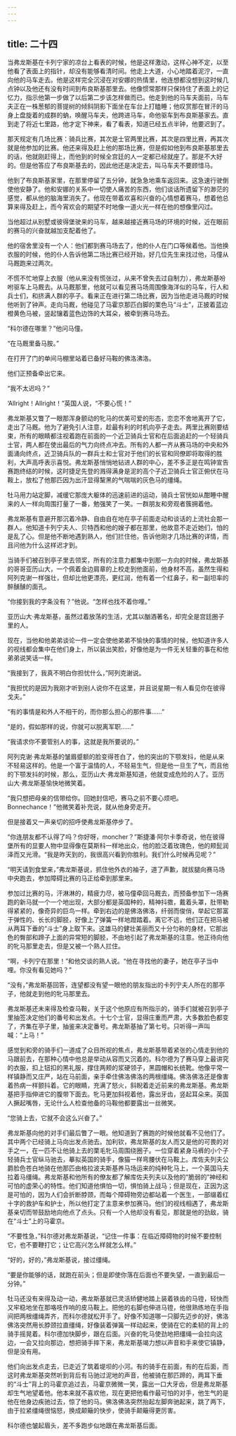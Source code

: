 ```yaml
---
---
---
```

title: 二十四
---



当弗龙斯基在卡列宁家的凉台上看表的时候，他是这样激动，这样心神不定，以至他看了表面上的指针，却没有能够看清时间。他走上大道，小心地踏着泥泞，一直向他的马车走去。他是这样完全沉浸在对安娜的热情里，他连想都没想到这时候几点钟以及他还有没有时间到布良斯基那里去。他像惯常那样只保持住了表面上的记忆力，指示他第一步做了以后第二步该怎样做而已。他走到他的马车夫面前，马车夫正在一株葱郁的菩提树的倾斜阴影下面坐在车台上打瞌睡；他叹赏那在冒汗的马身上盘旋着的成群的蚋，唤醒马车夫，他跨进马车，命他驱车到布良斯基家去。直到走了将近七里路，他才定下神来，看了看表，知道已经五点半钟，他要迟到了。

那天规定有几场比赛：骑兵比赛，其次是士官两里比赛，其次是四里比赛，再其次就是他参加的比赛。他还来得及赶上他的那场比赛，但是假如他到布良斯基那里去的话，他就刚赶得上，而他到的时候全宫廷的人一定都已经就座了。那是不大好的。但是他答应了布良斯基去的，因此他还是决定去，叫马车夫不要顾惜马。

他到了布良斯基家里，在那里停留了五分钟，就急急地乘车返回来。这急速行驶倒使他安静了。他和安娜的关系中一切使人痛苦的东西，他们谈话所遗留下的渺茫的感觉，都从他的脑海里消失了。他现在带着欢喜和兴奋的心情想着赛马，想着他总算来得及赶上，而今宵欢会的期望不时地像一道火光一样在他的想像里闪过。

当他超过从别墅或彼得堡驶来的马车，越来越接近赛马场的环境的时候，近在眼前的赛马的兴奋就越加支配着他了。

他的宿舍里没有一个人：他们都到赛马场去了，他的仆人在门口等候着他。当他换衣服的时候，他的仆人告诉他第二场比赛已经开始，好几位先生来找过他，马僮从马厩跑来过两次。

不慌不忙地穿上衣服（他从来没有慌张过，从来不曾失去过自制力），弗龙斯基吩咐驱车上马厩去。从马厩那里，他就可以看见赛马场周围像海洋似的马车，行人和兵士们，和挤满人群的亭子。看来正在进行第二场比赛，因为当他走进马厩的时候他听到了钟声。走向马厩，他碰见了马霍京那匹白脚的栗色马“斗士”，正披着蓝边橙黄色马被，竖起镶着蓝色边饰的大耳朵，被牵到赛马场去。

“科尔德在哪里？”他问马僮。

“在马厩里备马胺。”

在打开了门的单间马棚里站着已备好马鞍的佛洛沸洛。

他们正预备牵出它来。

“我不太迟吗？”

‘Allright！Allright！”英国人说，“不要心慌！”

弗龙斯基又瞥了一眼那浑身颤动的牝马的优美可爱的形态，恋恋不舍地离开了它，走出了马厩。他为了避免引人注意，趁最有利的时机向亭子走去。两里比赛刚要结束，所有的眼睛都注视着跑在前面的一个近卫骑兵士官和在后面追赶的一个轻骑兵士官，两人都在使出最后的气力向终点冲去。所有的人都一齐从赛马场的中央和外面涌向终点，近卫骑兵队的一群兵士和士官对于他们的长官和同僚即将取得的胜利，大声高呼表示喜悦。弗龙斯基悄悄地钻进人群的中心，差不多正是在鸣钟宣告赛跑终结的时候，这时捷足先登的溅得满身是泥的高个子近卫骑兵士官正俯伏在马鞍上，放松了他那匹因为出汗显得黧黑的气喘喘的灰色马的缰绳。

牡马用力站定脚，减缓它那庞大躯体的迅速前进的运动，骑兵士官恍如从酣睡中醒来的人一样向周围打量了一番，勉强笑了一笑。一群朋友和旁观者簇拥着他。

弗龙斯基有意避开那沉着冷静、自由自在地在亭子前面走动和谈话的上流社会那一群人。他知道卡列宁夫人、贝特西和他的嫂子都在那里，他故意不走近她们，怕的是乱了心。但是他不断地遇到熟人，他们拦住他，告诉他刚才几场比赛的详情，而且问他为什么这样迟才到。

当骑手们被召到亭子里去领奖，所有的注意力都集中到那一方向的时候，弗龙斯基的哥哥亚历山大，一个佩着金边肩章的上校走到他面前，他身材不高，虽然生得和阿列克谢一样强壮，但却比他更漂亮，更红润，他有着一个红鼻子，和一副坦率的醉醺醺的面孔。

“你接到我的字条没有？”他说。“怎样也找不着你哩。”

亚历山大·弗龙斯基，虽然过着放荡的生活，尤其以酗酒著名，却完全是宫廷圈子里的人。

现在，当他和他弟弟谈论一件一定会使他弟弟不愉快的事情的时候，他知道许多人的视线都会集中在他们身上，所以装出笑脸，好像他是为一件无关轻重的事在和他弟弟说笑话一样。

“我接到了，我真不明白你担忧什么，”阿列克谢说。

“我担忧的是因为我刚才听到别人说你不在这里，并且说星期一有人看见你在彼得戈夫。”

“有的事情是和外人不相干的，而你那么担心的那件事……”

“是的，假如那样的说，你就可以脱离军职……”

“我请求你不要管别人的事，这就是我所要说的。”

阿列克谢·弗龙斯基的皱眉蹙额的脸变得苍白了，他的突出的下颚发抖，他是从来不轻易这样的。他是一个富于温情的人，不轻易生气，但是他一旦生了气，而且他的下颚发抖的时候，那么，亚历山大·弗龙斯基知道，他就变成危险的人了。亚历山大·弗龙斯基愉快地微笑着。

“我只想把母亲的信带给你。回她封信吧，赛马之前不要心烦吧。Bonnechance！”他微笑着补充说，就从他身旁走开。

但是接着又一声亲切的招呼使弗龙斯基停步了。

“你连朋友都不认得了吗？你好呀，moncher？”斯捷潘·阿尔卡季奇说，他在彼得堡所有的显要人物中显得像在莫斯科一样地出众，他的脸泛着玫瑰色，他的颊髭润泽而又光滑。“我是昨天到的，我很高兴看到你胜利。我们什么时候再见呢？”

“明天请到食堂来，”弗龙斯基说，抓住他外衣的袖子，道了声歉，就拔腿向赛马场中央跑去，参加障碍比赛的马正给牵到那里来。

参加过比赛的马，汗淋淋的，精疲力尽，被马僮牵回马厩去，而预备参加下一场赛跑的新马就一个一个地出现，大部分都是英国种的，精神抖擞，戴着头罩，肚带勒得紧紧的，像奇异的巨鸟一样。牵到右边的是佛洛佛洛，纤弱而俊俏，举起它那富于弹性的、长长的脚胫，好像上了弹簧一样地蹬踏着。离它不远，他们正在把马被从两耳下垂的“斗士”身上取下来。这雄马的健壮美丽而又十分匀称的身材，它那出色的臀部和蹄子上面的异常短的脚胫，不由地引起了弗龙斯基的注意。他正待向他的牝马那里走去，但是又被一个熟人拦住。

“啊，卡列宁在那里！”和他交谈的熟人说。“他在寻找他的妻子，她在亭子当中哩。你没有看见她吗？”

“没有，”弗龙斯基回答，连望都没有望一眼他的朋友指出的卡列宁夫人所在的那亭子，他就走到他的牝马那里去。

弗龙斯基还未来得及检查马鞍，关于这个他原应有所指示的，骑手们就被召到亭子里抽签决定他们的番号和出发点。十七个士官，显得庄重而严肃，大多数脸色都变了，齐集在亭子里，抽鉴来决定番号。弗龙斯基抽了第七号。只听得一声叫喊：“上马！”

感觉到和旁的骑手们一道成了众目所视的焦点，弗龙斯基带着紧张的心情走到他的马跟前去，在那种心情中他总是举动从容而又沉着的。科尔德为了赛马穿上最讲究的衣服，扣上钮扣的黑礼服，撑住两颊的浆硬领子，黑圆帽和长统靴。他像平常一样镇静而又庄严，站在马前面，亲手牵住佛洛佛洛的两根缰绳。佛洛佛洛还是像害着热病一样颤抖着。它的眼睛，充满了怒火，斜睨着走近前来的弗龙斯基。弗龙斯基把手指伸进它的腹带下面去。牝马更加斜视着他，露出牙齿，竖起耳朵来。英国人撅起嘴唇，无论什么人检查他备的马鞍他都要露出一丝微笑。

“您骑上去，它就不会这么兴奋了。”

弗龙斯基向他的对手们最后瞥了一眼。他知道到了赛跑的时候他就看不见他们了。其中两个已经骑上马向出发点驰去。加利钦，弗龙斯基的友人而又是他的可畏的对手之一，在一匹不让他骑上去的栗毛牝马周围绕圈子。一位穿着紧身马裤的小个子轻骑兵士官纵马驰去，摹拟英国的骑手，像猫一样弯腰伏在马鞍上。库佐夫列夫公爵脸色苍白地骑在他那匹由格拉波夫斯基养马场运来的纯种牝马上，一个英国马夫拉着马缰绳。弗龙斯基和他所有的僚友都了解库佐夫列夫以及他的“脆弱的”神经和可怕的虚荣心的特性。他们知道他惧怕一切，惧怕骑上战马；但是现在，正因为这是可怕的，因为人们会折断脖颈，而每个障碍物旁边都站着一个医生，一部缀着红十字的救护车和护士，所以他打定了主意来参加赛马。他们的视线相遇了，弗龙斯基亲切而带鼓励地向他点了点头。只有一个人他却没有看见，那就是他的劲敌，骑在“斗士”上的马霍京。

“不要性急，”科尔德对弗龙斯基说，“记住一件事：在临近障碍物的时候不要控制它，也不要鞭打它；让它高兴怎么样就怎么样。”

“好的，好的，”弗龙斯基说，接过缰绳。

“要是你能够的话，就跑在前头；但是即使你落在后面也不要失望，一直到最后一分钟。”

牡马还没有来得及动一动，弗龙斯基就已灵活矫健地踏上装着铁齿的马镫，轻快而又牢稳地坐在那咯吱作响的皮马鞍上。把他的右脚也伸进马镫，他很熟练地在手指间把两根缰绳弄齐，而科尔德就松开手了。好像不知道哪一只脚先迈步的好，佛洛佛洛突然用长脖颈拉直缰绳，好像装着弹簧一样动起来，使骑在它的柔韧的背上的骑手摇晃着。科尔德加快脚步，跟在后面。兴奋的牝马使劲地把缰绳一会拉向这边，一会又拉向那边，想把骑手摔下来，弗龙斯基竭力想以声音和手来使它镇静，但是没有用。

他们向出发点走去，已走近了筑着堤坝的小河。有的骑手在前面，有的在后面，而这时弗龙斯基突然听到背后有马驰过泥地的声音，他被骑在那匹蹄的，两耳下垂的“斗士”背上的马霍京追过去，马霍京微微一笑，露出一口大牙齿，但是弗龙斯基却生气地望着他。他本来就不喜欢他，现在更把他看作最可怕的对手，他生气的是他在他身边疾驰过去，惊了他的马。佛洛佛洛突然抬起左脚奔驰起来，跳了两下，由于拉紧缰绳很恼怒，换成颠簸的快步，使骑手颠簸得更厉害。

科尔德也皱起眉头，差不多跑步似地跟在弗龙斯基后面。